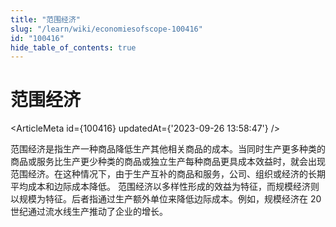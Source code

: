 ```yaml
---
title: "范围经济"
slug: "/learn/wiki/economiesofscope-100416"
id: "100416"
hide_table_of_contents: true
---
```



# 范围经济

<ArticleMeta id={100416} updatedAt={'2023-09-26 13:58:47'} />
<div className='border-solid border-b border-t-0 my-4 border-[var(--ifm-color-gray-300)]' />

范围经济是指生产一种商品降低生产其他相关商品的成本。当同时生产更多种类的商品或服务比生产更少种类的商品或独立生产每种商品更具成本效益时，就会出现范围经济。在这种情况下，由于生产互补的商品和服务，公司、组织或经济的长期平均成本和边际成本降低。 范围经济以多样性形成的效益为特征，而规模经济则以规模为特征。后者指通过生产额外单位来降低边际成本。例如，规模经济在 20 世纪通过流水线生产推动了企业的增长。

